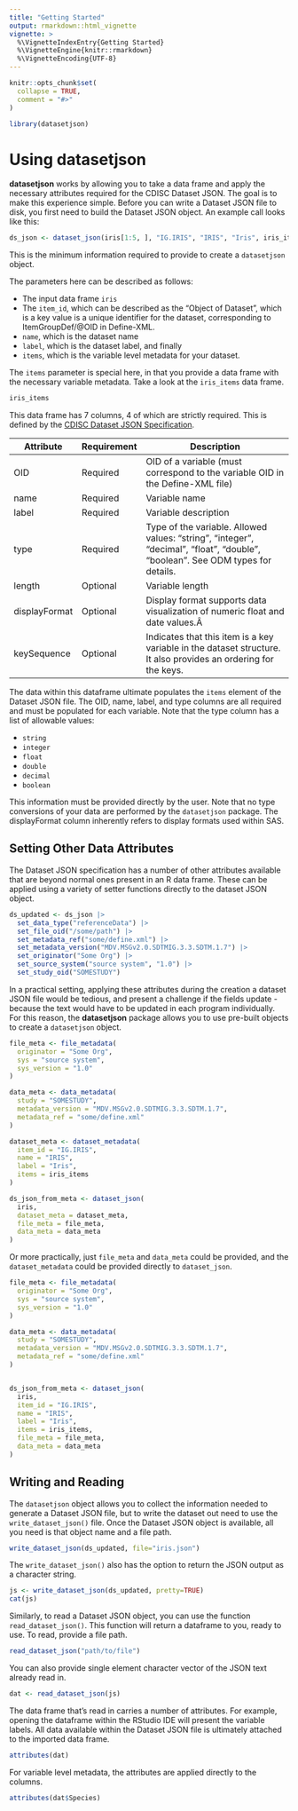 ```yaml
---
title: "Getting Started"
output: rmarkdown::html_vignette
vignette: >
  %\VignetteIndexEntry{Getting Started}
  %\VignetteEngine{knitr::rmarkdown}
  %\VignetteEncoding{UTF-8}
---
```


```r
knitr::opts_chunk$set(
  collapse = TRUE,
  comment = "#>"
)
```

```r
library(datasetjson)
```

# Using **datasetjson**

**datasetjson** works by allowing you to take a data frame and apply the necessary attributes required for the CDISC Dataset JSON. The goal is to make this experience simple. Before you can write a Dataset JSON file to disk, you first need to build the Dataset JSON object. An example call looks like this:

```r
ds_json <- dataset_json(iris[1:5, ], "IG.IRIS", "IRIS", "Iris", iris_items)
```

This is the minimum information required to provide to create a `datasetjson` object. 

The parameters here can be described as follows:

- The input data frame `iris`
- The `item_id`, which can be described as the "Object of Dataset", which is a key value is a unique identifier for the dataset, corresponding to ItemGroupDef/@OID in Define-XML.
- `name`, which is the dataset name
- `label`, which is the dataset label, and finally
- `items`, which is the variable level metadata for your dataset.

The `items` parameter is special here, in that you provide a data frame with the necessary variable metadata. Take a look at the `iris_items` data frame. 

```r
iris_items
```

This data frame has 7 columns, 4 of which are strictly required. This is defined by the [CDISC Dataset JSON Specification](https://www.cdisc.org/dataset-json).

| **Attribute** | **Requirement** | **Description**                                                                                                                |
|---------------|-----------------|--------------------------------------------------------------------------------------------------------------------------------|
| OID           | Required        | OID of a variable (must correspond to the variable OID in the Define-XML file)                                                 |
| name          | Required        | Variable name                                                                                                                  |
| label         | Required        | Variable description                                                                                                           |
| type          | Required        | Type of the variable. Allowed values: "string", "integer", "decimal", "float", "double", "boolean". See ODM types for details. |
| length        | Optional        | Variable length                                                                                                                |
| displayFormat | Optional        | Display format supports data visualization of numeric float and date values.Â                                                  |
| keySequence   | Optional        | Indicates that this item is a key variable in the dataset structure. It also provides an ordering for the keys.                |

The data within this dataframe ultimate populates the `items` element of the Dataset JSON file. The OID, name, label, and type columns are all required and must be populated for each variable. Note that the type column has a list of allowable values:

- `string`
- `integer`
- `float`
- `double`
- `decimal`
- `boolean`

This information must be provided directly by the user. Note that no type conversions of your data are performed by the `datasetjson` package. The displayFormat column inherently refers to display formats used within SAS. 

## Setting Other Data Attributes

The Dataset JSON specification has a number of other attributes available that are beyond normal ones present in an R data frame. These can be applied using a variety of setter functions directly to the dataset JSON object.

```r
ds_updated <- ds_json |>
  set_data_type("referenceData") |>
  set_file_oid("/some/path") |>
  set_metadata_ref("some/define.xml") |>
  set_metadata_version("MDV.MSGv2.0.SDTMIG.3.3.SDTM.1.7") |>
  set_originator("Some Org") |>
  set_source_system("source system", "1.0") |>
  set_study_oid("SOMESTUDY")
```

In a practical setting, applying these attributes during the creation a dataset JSON file would be tedious, and present a challenge if the fields update - because the text would have to be updated in each program individually. For this reason, the **datasetjson** package allows you to use pre-built objects to create a `datasetjson` object.

```r
file_meta <- file_metadata(
  originator = "Some Org",
  sys = "source system",
  sys_version = "1.0"
)

data_meta <- data_metadata(
  study = "SOMESTUDY",
  metadata_version = "MDV.MSGv2.0.SDTMIG.3.3.SDTM.1.7",
  metadata_ref = "some/define.xml"
)

dataset_meta <- dataset_metadata(
  item_id = "IG.IRIS",
  name = "IRIS",
  label = "Iris",
  items = iris_items
)

ds_json_from_meta <- dataset_json(
  iris,
  dataset_meta = dataset_meta,
  file_meta = file_meta,
  data_meta = data_meta
)
```

Or more practically, just `file_meta` and `data_meta` could be provided, and the `dataset_metadata` could be provided directly to `dataset_json`.

```r
file_meta <- file_metadata(
  originator = "Some Org",
  sys = "source system",
  sys_version = "1.0"
)

data_meta <- data_metadata(
  study = "SOMESTUDY",
  metadata_version = "MDV.MSGv2.0.SDTMIG.3.3.SDTM.1.7",
  metadata_ref = "some/define.xml"
)


ds_json_from_meta <- dataset_json(
  iris,
  item_id = "IG.IRIS",
  name = "IRIS",
  label = "Iris",
  items = iris_items,
  file_meta = file_meta,
  data_meta = data_meta
)
```

## Writing and Reading

The `datasetjson` object allows you to collect the information needed to generate a Dataset JSON file, but to write the dataset out need to use the `write_dataset_json()` file. Once the Dataset JSON object is available, all you need is that object name and a file path.

```r
write_dataset_json(ds_updated, file="iris.json")
```

The `write_dataset_json()` also has the option to return the JSON output as a character string.

```r
js <- write_dataset_json(ds_updated, pretty=TRUE)
cat(js)
```

Similarly, to read a Dataset JSON object, you can use the function `read_dataset_json()`. This function will return a dataframe to you, ready to use. To read, provide a file path.

```r
read_dataset_json("path/to/file")
```

You can also provide single element character vector of the JSON text already read in.

```r
dat <- read_dataset_json(js)
```

The data frame that's read in carries a number of attributes. For example, opening the dataframe within the RStudio IDE will present the variable labels. All data available within the Dataset JSON file is ultimately attached to the imported data frame.

```r
attributes(dat)
```

For variable level metadata, the attributes are applied directly to the columns.

```r
attributes(dat$Species)
```
